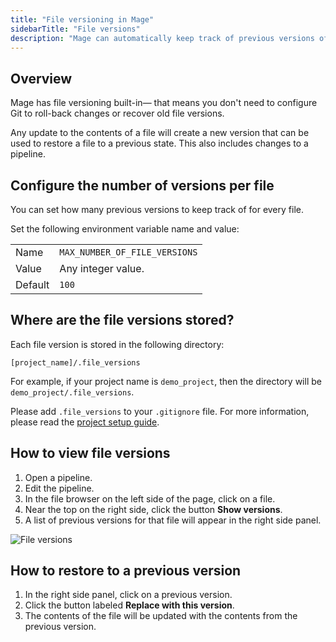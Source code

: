 ```yaml
---
title: "File versioning in Mage"
sidebarTitle: "File versions"
description: "Mage can automatically keep track of previous versions of a file."
---
```


## Overview
Mage has file versioning built-in— that means you don't need to configure Git to roll-back changes or recover old file versions.

Any update to the contents of a file will create a new version that can be used to restore a file to a previous state. This also includes changes to a pipeline.

## Configure the number of versions per file

You can set how many previous versions to keep track of for every file.

Set the following environment variable name and value:

|   |   |
| --- | --- |
| Name | `MAX_NUMBER_OF_FILE_VERSIONS` |
| Value | Any integer value. |
| Default | `100` |

## Where are the file versions stored?

Each file version is stored in the following directory:

```
[project_name]/.file_versions
```

For example, if your project name is `demo_project`, then the directory will be `demo_project/.file_versions`.

Please add `.file_versions` to your `.gitignore` file. 
For more information, please read the [project setup guide](/development/project/setup#create-a-gitignore-file).

## How to view file versions

1. Open a pipeline.
1. Edit the pipeline.
1. In the file browser on the left side of the page, click on a file.
1. Near the top on the right side, click the button <b>Show versions</b>.
1. A list of previous versions for that file will appear in the right side panel.

<Frame>
  <img 
      alt="File versions" 
      src="https://github.com/mage-ai/assets/blob/main/notebook/file-versions.jpg?raw=true" 
  />
</Frame>

## How to restore to a previous version

1. In the right side panel, click on a previous version.
1. Click the button labeled <b>Replace with this version</b>.
1. The contents of the file will be updated with the contents from the previous version.
